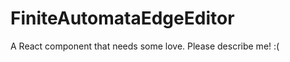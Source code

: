 
<Meta title="@flapjs/modules/fa/graph/widgets/editor/FiniteAutomataEdgeEditor"
    component={FiniteAutomataEdgeEditor}/>

# FiniteAutomataEdgeEditor

A React component that needs some love. Please describe me! :(

<Props of={FiniteAutomataEdgeEditor}/>

